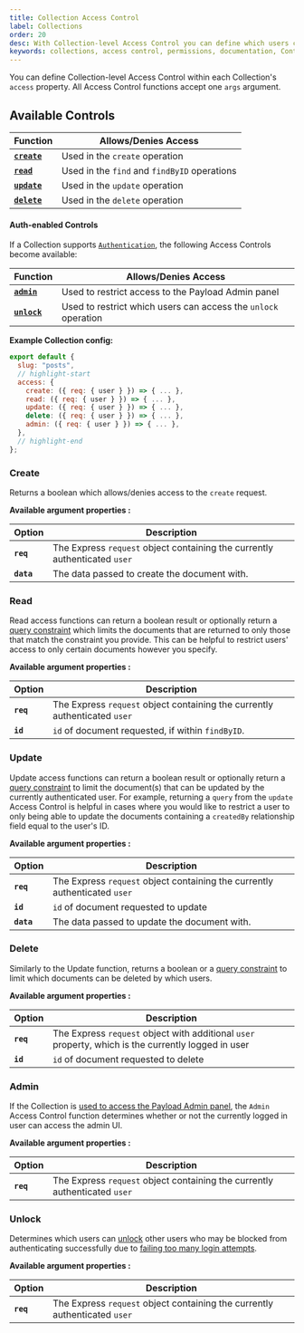 ```yaml
---
title: Collection Access Control
label: Collections
order: 20
desc: With Collection-level Access Control you can define which users can create, read, update or delete Collections.
keywords: collections, access control, permissions, documentation, Content Management System, cms, headless, javascript, node, react, express
---
```


You can define Collection-level Access Control within each Collection's `access` property. All Access Control functions accept one `args` argument.

## Available Controls

| Function                 | Allows/Denies Access |
| ------------------------ | -------------------- |
| **[`create`](#create)**  | Used in the `create` operation |
| **[`read`](#read)**      | Used in the `find` and `findByID` operations |
| **[`update`](#update)**  | Used in the `update` operation |
| **[`delete`](#delete)**  | Used in the `delete` operation |

#### Auth-enabled Controls

If a Collection supports [`Authentication`](/docs/authentication/overview), the following Access Controls become available:

| Function                | Allows/Denies Access |
| ----------------------- | -------------------- |
| **[`admin`](#admin)**   | Used to restrict access to the Payload Admin panel |
| **[`unlock`](#unlock)** | Used to restrict which users can access the `unlock` operation |

**Example Collection config:**
```js
export default {
  slug: "posts",
  // highlight-start
  access: {
    create: ({ req: { user } }) => { ... },
    read: ({ req: { user } }) => { ... },
    update: ({ req: { user } }) => { ... },
    delete: ({ req: { user } }) => { ... },
    admin: ({ req: { user } }) => { ... },
  },
  // highlight-end
};
```

### Create

Returns a boolean which allows/denies access to the `create` request.

**Available argument properties :**

| Option     | Description |
| ---------- | ----------- |
| **`req`**  | The Express `request` object containing the currently authenticated `user` |
| **`data`** | The data passed to create the document with. |

### Read

Read access functions can return a boolean result or optionally return a [query constraint](/docs/queries/overview) which limits the documents that are returned to only those that match the constraint you provide. This can be helpful to restrict users' access to only certain documents however you specify.

**Available argument properties :**

| Option    | Description |
| --------- | ----------- |
| **`req`** | The Express `request` object containing the currently authenticated `user` |
| **`id`**  | `id` of document requested, if within `findByID`. |

### Update

Update access functions can return a boolean result or optionally return a [query constraint](/docs/queries/overview) to limit the document(s) that can be updated by the currently authenticated user. For example, returning a `query` from the `update` Access Control is helpful in cases where you would like to restrict a user to only being able to update the documents containing a `createdBy` relationship field equal to the user's ID.

**Available argument properties :**

| Option     | Description |
| ---------- | ----------- |
| **`req`**  | The Express `request` object containing the currently authenticated `user` |
| **`id`**   | `id` of document requested to update |
| **`data`** | The data passed to update the document with. |

### Delete

Similarly to the Update function, returns a boolean or a [query constraint](/docs/queries/overview) to limit which documents can be deleted by which users.

**Available argument properties :**

| Option    | Description |
| --------- | ----------- |
| **`req`** | The Express `request` object with additional `user` property, which is the currently logged in user |
| **`id`**  | `id` of document requested to delete |

### Admin

If the Collection is [used to access the Payload Admin panel](/docs/admin/overview#the-admin-user-collection), the `Admin` Access Control function determines whether or not the currently logged in user can access the admin UI.

**Available argument properties :**

| Option    | Description |
| --------- | ----------- |
| **`req`** | The Express `request` object containing the currently authenticated `user` |

### Unlock

Determines which users can [unlock](/docs/authentication/operations#unlock) other users who may be blocked from authenticating successfully due to [failing too many login attempts](/docs/authentication/config#options).

**Available argument properties :**

| Option    | Description |
| --------- | ----------- |
| **`req`** | The Express `request` object containing the currently authenticated `user` |
